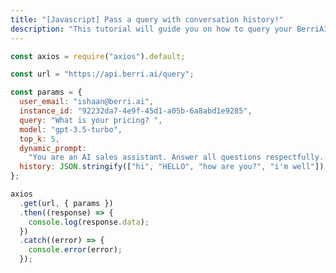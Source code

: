 ```yaml
---
title: "[Javascript] Pass a query with conversation history!"
description: "This tutorial will guide you on how to query your BerriAI instance and pass in conversation history, in javascript."
---
```


```javascript
const axios = require("axios").default;

const url = "https://api.berri.ai/query";

const params = {
  user_email: "ishaan@berri.ai",
  instance_id: "92232da7-4e9f-45d1-a05b-6a8abd1e9285",
  query: "What is your pricing? ",
  model: "gpt-3.5-turbo",
  top_k: 5,
  dynamic_prompt:
    "You are an AI sales assistant. Answer all questions respectfully. Your company charges $500/mo. Someone from Facebook is asking you a question, they are currently on your company's pricing page. This person has visited the webiste 5 times.",
  history: JSON.stringify(["hi", "HELLO", "how are you?", "i'm well"]),
};

axios
  .get(url, { params })
  .then((response) => {
    console.log(response.data);
  })
  .catch((error) => {
    console.error(error);
  });
```
